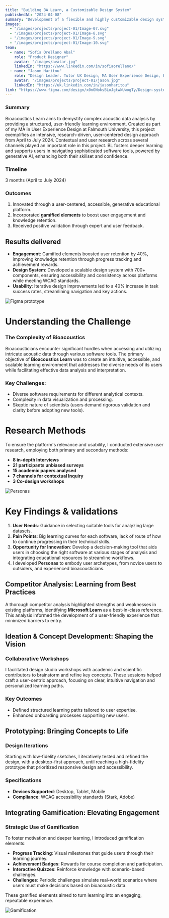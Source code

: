 ```yaml
---
title: "Building BA Learn, a Customizable Design System"
publishedAt: "2024-04-08"
summary: "Development of a flexible and highly customizable design system using variables collections in Figma for design collaboration."
images:
  - "/images/projects/project-01/Image-07.svg"
  - "/images/projects/project-01/Image-8.svg"
  - "/images/projects/project-01/Image-9.svg"
  - "/images/projects/project-01/Image-10.svg"
team:
  - name: "Sofía Orellano Abal"
    role: "Product Designer"
    avatar: "/images/avatar.jpg"
    linkedIn: "https://www.linkedin.com/in/sofiaorellano/"
  - name: "Jason Haritou"
    role: "Design Leader. Tutor UX Design, MA User Experience Design, Falmouth University."
    avatar: "/images/projects/project-01/jason.jpg"
    linkedIn: "https://uk.linkedin.com/in/jasonharitou"
link: "https://www.figma.com/design/x0nONoksBLoJgtwkUwogTy/Design-system-bioacoustics-learn?node-id=1149-66023&t=vymnhqG8EmmUZVzL-1"
---
```


### **Summary**

Bioacoustics Learn aims to demystify complex acoustic data analysis by providing a structured, user-friendly learning environment. Created as part of my MA in User Experience Design at Falmouth University, this project exemplifies an intensive, research-driven, user-centered design approach from April to July 2024. Contextual and user research across several channels played an important role in this project. BL fosters deeper learning and supports users in navigating sophisticated software tools, powered by generative AI, enhancing both their skillset and confidence.

### **Timeline**

3 months (April to July 2024)

### **Outcomes**

1. Innovated through a user-centered, accessible, generative educational platform.
2. Incorporated **gamified elements** to boost user engagement and knowledge retention.
3. Received positive validation through expert and user feedback.

## Results delivered

- **Engagement**: Gamified elements boosted user retention by 40%, improving knowledge retention through progress tracking and achievement rewards.
- **Design System**: Developed a scalable design system with 700+ components, ensuring accessibility and consistency across platforms while meeting WCAG standards.
- **Usability**: Iterative design improvements led to a 40% increase in task success rates, streamlining navigation and key actions.

![Figma prototype](/images/projects/project-01/Image-34.png)

# **Understanding the Challenge**

### **The Complexity of Bioacoustics**

Bioacousticians encounter significant hurdles when accessing and utilizing intricate acoustic data through various software tools. The primary objective of **Bioacoustics Learn** was to create an intuitive, accessible, and scalable learning environment that addresses the diverse needs of its users while facilitating effective data analysis and interpretation.

### **Key Challenges:**

- Diverse software requirements for different analytical contexts.
- Complexity in data visualization and processing.
- Skeptic nature of scientists (users demand rigorous validation and clarity before adopting new tools).

# **Research Methods**

To ensure the platform's relevance and usability, I conducted extensive user research, employing both primary and secondary methods:

- **8 in-depth Interviews**
- **21 participants unbiased surveys**
- **15 academic papers analysed**
- **7 channels for contextual Inquiry**
- **3 Co-design workshops**
 
![Personas](/images/projects/project-01/Image-35.png)

# **Key Findings & validations**

1. **User Needs**: Guidance in selecting suitable tools for analyzing large datasets.
2. **Pain Points**: Big learning curves for each software, lack of route of how to continue progressing in their technical skills. 
3. **Opportunity for Innovation**: Develop a decision-making tool that aids users in choosing the right software at various stages of analysis and integrating educational resources to streamline workflows.
4. I developed **Personas** to embody user archetypes, from novice users to outsiders, and experienced bioacousticians.

## **Competitor Analysis: Learning from Best Practices**

A thorough competitor analysis highlighted strengths and weaknesses in existing platforms, identifying **Microsoft Learn** as a best-in-class reference. This analysis informed the development of a user-friendly experience that minimized barriers to entry.

## **Ideation & Concept Development: Shaping the Vision**

### **Collaborative Workshops**

I facilitated design studio workshops with academic and scientific contributors to brainstorm and refine key concepts. These sessions helped craft a user-centric approach, focusing on clear, intuitive navigation and personalized learning paths.

### **Key Outcomes**

- Defined structured learning paths tailored to user expertise.
- Enhanced onboarding processes supporting new users.

## **Prototyping: Bringing Concepts to Life**

### **Design Iterations**

Starting with low-fidelity sketches, I iteratively tested and refined the design, with a desktop-first approach, until reaching a high-fidelity prototype that prioritized responsive design and accessibility.

### **Specifications**

- **Devices Supported**: Desktop, Tablet, Mobile
- **Compliance**: WCAG accessibility standards (Stark, Adobe)

## **Integrating Gamification: Elevating Engagement**

### **Strategic Use of Gamification**

To foster motivation and deeper learning, I introduced gamification elements:

- **Progress Tracking**: Visual milestones that guide users through their learning journey.
- **Achievement Badges**: Rewards for course completion and participation.
- **Interactive Quizzes**: Reinforce knowledge with scenario-based challenges.
- **Challenges**: Periodic challenges simulate real-world scenarios where users must make decisions based on bioacoustic data.

These gamified elements aimed to turn learning into an engaging, repeatable experience.

![Gamification](/images/projects/project-01/Image-36.png)

